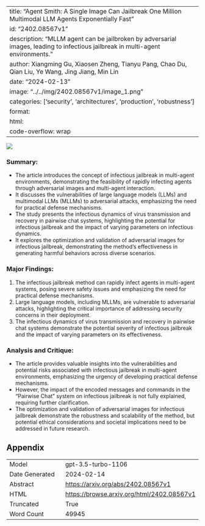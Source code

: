 
---
title: "Agent Smith: A Single Image Can Jailbreak One Million Multimodal LLM Agents Exponentially Fast"
id: "2402.08567v1"
description: "MLLM agent can be jailbroken by adversarial images, leading to infectious jailbreak in multi-agent environments."
author: Xiangming Gu, Xiaosen Zheng, Tianyu Pang, Chao Du, Qian Liu, Ye Wang, Jing Jiang, Min Lin
date: "2024-02-13"
image: "../../img/2402.08567v1/image_1.png"
categories: ['security', 'architectures', 'production', 'robustness']
format:
  html:
    code-overflow: wrap
---

![](../../img/2402.08567v1/image_1.png)

### Summary:
- The article introduces the concept of infectious jailbreak in multi-agent environments, demonstrating the feasibility of rapidly infecting agents through adversarial images and multi-agent interaction.
- It discusses the vulnerabilities of large language models (LLMs) and multimodal LLMs (MLLMs) to adversarial attacks, emphasizing the need for practical defense mechanisms.
- The study presents the infectious dynamics of virus transmission and recovery in pairwise chat systems, highlighting the potential for infectious jailbreak and the impact of varying parameters on infectious dynamics.
- It explores the optimization and validation of adversarial images for infectious jailbreak, demonstrating the method's effectiveness in generating harmful behaviors across diverse scenarios.

### Major Findings:
1. The infectious jailbreak method can rapidly infect agents in multi-agent systems, posing severe safety issues and emphasizing the need for practical defense mechanisms.
2. Large language models, including MLLMs, are vulnerable to adversarial attacks, highlighting the critical importance of addressing security concerns in their deployment.
3. The infectious dynamics of virus transmission and recovery in pairwise chat systems demonstrate the potential severity of infectious jailbreak and the impact of varying parameters on its effectiveness.

### Analysis and Critique:
- The article provides valuable insights into the vulnerabilities and potential risks associated with infectious jailbreak in multi-agent environments, emphasizing the urgency of developing practical defense mechanisms.
- However, the impact of the encoded messages and commands in the "Pairwise Chat" system on infectious jailbreak is not fully explained, requiring further clarification.
- The optimization and validation of adversarial images for infectious jailbreak demonstrate the robustness and scalability of the method, but potential ethical considerations and societal implications need to be addressed in future research.

## Appendix

|          |          |
|----------|----------|
| Model     | gpt-3.5-turbo-1106       |
| Date Generated     | 2024-02-14       |
| Abstract | [https://arxiv.org/abs/2402.08567v1](https://arxiv.org/abs/2402.08567v1)        |
| HTML     | [https://browse.arxiv.org/html/2402.08567v1](https://browse.arxiv.org/html/2402.08567v1)       |
| Truncated       | True       |
| Word Count       | 49945       |